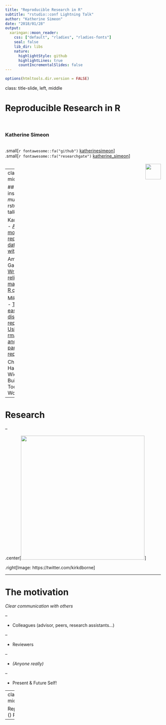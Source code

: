 ```yaml
---
title: "Reproducible Research in R"
subtitle: "rstudio::conf Lightning Talk"
author: "Katherine Simeon"
date: "2018/01/28"
output:
  xaringan::moon_reader:
    css: ["default", "rladies", "rladies-fonts"]
    seal: false
    lib_dir: libs
    nature:
      highlightStyle: github
      highlightLines: true
      countIncrementalSlides: false
---
```


```r
options(htmltools.dir.version = FALSE)
```

class: title-slide, left, middle

<h1> Reproducible Research in R </h1>

<br>


<h3> Katherine Simeon <br> </h3>

<br>
.small[`r fontawesome::fa("github")` [katherinesimeon](https://github.com/katherinesimeon)] <br>
.small[`r fontawesome::fa("researchgate")` [katherine_simeon](https://www.researchgate.net/profile/Katherine_Simeon)]  
<br>
<img src = "https://rladieschicago.org/img/rladies-chicago_banner_plain.jpg" height= "50px" align="right" />

---
class: left, middle

## This is inspired by *multiple* rstudio::conf talks  
  
Karthik Ram - [A guide to modern reproducible data science with R](https://github.com/karthik/rstudio2019)  
  
Amanda Gadrow - [Writing reliable & maintainable R code](https://github.com/ajmcoqui/testingRCode)  
  
Mike K Smith - [The lazy & easily distracted report writer: Using rmarkdown and parametrized reports](https://github.com/MikeKSmith/RStudioConf2019)  
  
Charlotte & Hadley Wickham - Building Tidy Tools Workshop  
  
---

# Research  
  
--
  
.center[<img src="https://pbs.twimg.com/media/DJ7rFL6XUAcnxLy.jpg:large" height="400px" />]  

.right[Image: https://twitter.com/kirkdborne]
  
---
  
# The motivation    
  
*Clear communication with others*   
  
--
  
* Colleagues (advisor, peers, research assistants...)     
  
--
  
* Reviewers  
  
--
  
* *(Anyone really)*
  
--
  
* Present & Future Self!   
  
---
class: center, middle  
  
Reproducibility \(\neq\) Replicability   
  
---

# 
